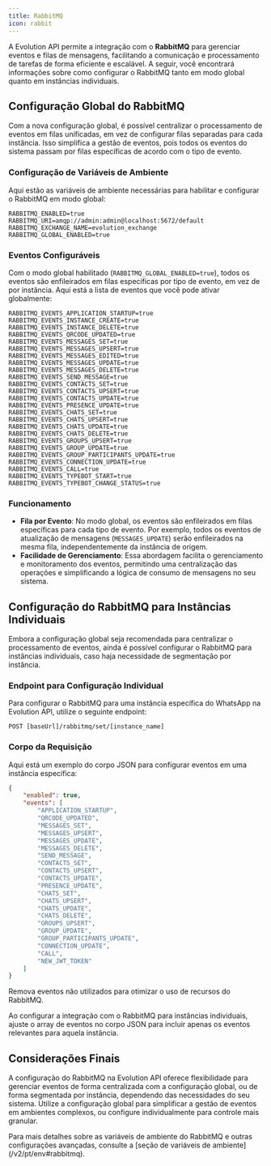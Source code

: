 ```yaml
---
title: RabbitMQ
icon: rabbit
---
```


A Evolution API permite a integração com o **RabbitMQ** para gerenciar eventos e filas de mensagens, facilitando a comunicação e processamento de tarefas de forma eficiente e escalável. A seguir, você encontrará informações sobre como configurar o RabbitMQ tanto em modo global quanto em instâncias individuais.

## Configuração Global do RabbitMQ

Com a nova configuração global, é possível centralizar o processamento de eventos em filas unificadas, em vez de configurar filas separadas para cada instância. Isso simplifica a gestão de eventos, pois todos os eventos do sistema passam por filas específicas de acordo com o tipo de evento.

### Configuração de Variáveis de Ambiente

Aqui estão as variáveis de ambiente necessárias para habilitar e configurar o RabbitMQ em modo global:

```plaintext
RABBITMQ_ENABLED=true
RABBITMQ_URI=amqp://admin:admin@localhost:5672/default
RABBITMQ_EXCHANGE_NAME=evolution_exchange
RABBITMQ_GLOBAL_ENABLED=true
```

### Eventos Configuráveis

Com o modo global habilitado (`RABBITMQ_GLOBAL_ENABLED=true`), todos os eventos são enfileirados em filas específicas por tipo de evento, em vez de por instância. Aqui está a lista de eventos que você pode ativar globalmente:

```plaintext
RABBITMQ_EVENTS_APPLICATION_STARTUP=true
RABBITMQ_EVENTS_INSTANCE_CREATE=true
RABBITMQ_EVENTS_INSTANCE_DELETE=true
RABBITMQ_EVENTS_QRCODE_UPDATED=true
RABBITMQ_EVENTS_MESSAGES_SET=true
RABBITMQ_EVENTS_MESSAGES_UPSERT=true
RABBITMQ_EVENTS_MESSAGES_EDITED=true
RABBITMQ_EVENTS_MESSAGES_UPDATE=true
RABBITMQ_EVENTS_MESSAGES_DELETE=true
RABBITMQ_EVENTS_SEND_MESSAGE=true
RABBITMQ_EVENTS_CONTACTS_SET=true
RABBITMQ_EVENTS_CONTACTS_UPSERT=true
RABBITMQ_EVENTS_CONTACTS_UPDATE=true
RABBITMQ_EVENTS_PRESENCE_UPDATE=true
RABBITMQ_EVENTS_CHATS_SET=true
RABBITMQ_EVENTS_CHATS_UPSERT=true
RABBITMQ_EVENTS_CHATS_UPDATE=true
RABBITMQ_EVENTS_CHATS_DELETE=true
RABBITMQ_EVENTS_GROUPS_UPSERT=true
RABBITMQ_EVENTS_GROUP_UPDATE=true
RABBITMQ_EVENTS_GROUP_PARTICIPANTS_UPDATE=true
RABBITMQ_EVENTS_CONNECTION_UPDATE=true
RABBITMQ_EVENTS_CALL=true
RABBITMQ_EVENTS_TYPEBOT_START=true
RABBITMQ_EVENTS_TYPEBOT_CHANGE_STATUS=true
```

### Funcionamento

- **Fila por Evento**: No modo global, os eventos são enfileirados em filas específicas para cada tipo de evento. Por exemplo, todos os eventos de atualização de mensagens (`MESSAGES_UPDATE`) serão enfileirados na mesma fila, independentemente da instância de origem.
- **Facilidade de Gerenciamento**: Essa abordagem facilita o gerenciamento e monitoramento dos eventos, permitindo uma centralização das operações e simplificando a lógica de consumo de mensagens no seu sistema.

## Configuração do RabbitMQ para Instâncias Individuais

Embora a configuração global seja recomendada para centralizar o processamento de eventos, ainda é possível configurar o RabbitMQ para instâncias individuais, caso haja necessidade de segmentação por instância.

### Endpoint para Configuração Individual

Para configurar o RabbitMQ para uma instância específica do WhatsApp na Evolution API, utilize o seguinte endpoint:

~~~ http
POST [baseUrl]/rabbitmq/set/[instance_name]
~~~

### Corpo da Requisição

Aqui está um exemplo do corpo JSON para configurar eventos em uma instância específica:

~~~ json
{
    "enabled": true,
    "events": [
        "APPLICATION_STARTUP",
        "QRCODE_UPDATED",
        "MESSAGES_SET",
        "MESSAGES_UPSERT",
        "MESSAGES_UPDATE",
        "MESSAGES_DELETE",
        "SEND_MESSAGE",
        "CONTACTS_SET",
        "CONTACTS_UPSERT",
        "CONTACTS_UPDATE",
        "PRESENCE_UPDATE",
        "CHATS_SET",
        "CHATS_UPSERT",
        "CHATS_UPDATE",
        "CHATS_DELETE",
        "GROUPS_UPSERT",
        "GROUP_UPDATE",
        "GROUP_PARTICIPANTS_UPDATE",
        "CONNECTION_UPDATE",
        "CALL",
        "NEW_JWT_TOKEN"
    ]
}
~~~

<Note>  
Remova eventos não utilizados para otimizar o uso de recursos do RabbitMQ.
</Note>

Ao configurar a integração com o RabbitMQ para instâncias individuais, ajuste o array de eventos no corpo JSON para incluir apenas os eventos relevantes para aquela instância.

## Considerações Finais

A configuração do RabbitMQ na Evolution API oferece flexibilidade para gerenciar eventos de forma centralizada com a configuração global, ou de forma segmentada por instância, dependendo das necessidades do seu sistema. Utilize a configuração global para simplificar a gestão de eventos em ambientes complexos, ou configure individualmente para controle mais granular.

<Info>  
Para mais detalhes sobre as variáveis de ambiente do RabbitMQ e outras configurações avançadas, consulte a [seção de variáveis de ambiente](/v2/pt/env#rabbitmq).
</Info>
